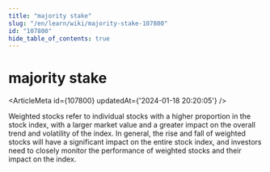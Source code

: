 ```yaml
---
title: "majority stake"
slug: "/en/learn/wiki/majority-stake-107800"
id: "107800"
hide_table_of_contents: true
---
```



# majority stake

<ArticleMeta id={107800} updatedAt={'2024-01-18 20:20:05'} />
<div className='border-solid border-b border-t-0 my-4 border-[var(--ifm-color-gray-300)]' />

Weighted stocks refer to individual stocks with a higher proportion in the stock index, with a larger market value and a greater impact on the overall trend and volatility of the index. In general, the rise and fall of weighted stocks will have a significant impact on the entire stock index, and investors need to closely monitor the performance of weighted stocks and their impact on the index.
